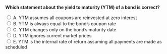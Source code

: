::: {.question-block}

<form onsubmit="event.preventDefault(); checkAnswer('module6_mcq_q10')" data-correct-answer="E">
<strong style="display: block;">Which statement about the yield to maturity (YTM) of a bond is correct?</strong>

<label><input type="radio" name="module6_mcq_q10" value="A"> A. YTM assumes all coupons are reinvested at zero interest</label><br>
<label><input type="radio" name="module6_mcq_q10" value="B"> B. YTM is always equal to the bond’s coupon rate</label><br>
<label><input type="radio" name="module6_mcq_q10" value="C"> C. YTM changes only on the bond’s maturity date</label><br>
<label><input type="radio" name="module6_mcq_q10" value="D"> D. YTM ignores current market prices</label><br>
<label><input type="radio" name="module6_mcq_q10" value="E"> E. YTM is the internal rate of return assuming all payments are made as scheduled</label><br>
</form>

<div id="feedback-module6_mcq_q10" class="feedback" data-status="" style="display:none;">
✅ Correct: E. YTM represents the IRR of a bond’s cash flows given its current market price and scheduled payments.
</div>

:::
